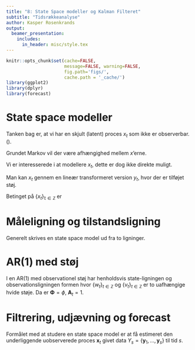 ```yaml
---
title: "8: State Space modeller og Kalman Filteret"
subtitle: "Tidsrækkeanalyse"
author: Kasper Rosenkrands
output: 
  beamer_presentation:
    includes:
      in_header: misc/style.tex
---
```


```r
knitr::opts_chunk$set(cache=FALSE,
                      message=FALSE, warning=FALSE,
                      fig.path='figs/',
                      cache.path = '_cache/')
library(ggplot2)
library(dplyr)
library(forecast)
```

# State space modeller

Tanken bag \textbf{state space modeller} er, at vi har en skjult (latent) proces $x_t$ som ikke er observerbar. (\textit{Denne antages ofte af være en markovkæde}).

Grundet Markov vil der være afhængighed mellem $x$'erne.

Vi er interesserede i at modellere $x_t$, dette er dog ikke direkte muligt.

Man kan \textbf{inddirekte observere} $x_t$ gennem en lineær transformeret version $y_t$, hvor der er tilføjet støj.

Betinget på $\{x_t\}_\mathbb{t \in Z}$ er 

# Måleligning og tilstandsligning
Generelt skrives en state space model ud fra to ligninger. 
\begin{align*}
  \underset{p\times 1}{\vphantom{x_{t-1}}\boldsymbol x_t} &= 
  \underset{p\times p}{\vphantom{x_{t-1}}\Phi} \;\; 
  \underset{p\times 1}{\boldsymbol x_{t-1}} +  
  \underset{p\times 1}{\vphantom{x_t}\boldsymbol w_t} \tag{Tilstandsligningen}\\[2mm]
  %
  \underset{q\times 1}{\boldsymbol y_t} &= 
  \underset{q\times p}{A_t} \;\; 
  \underset{p\times 1}{\boldsymbol x_t} + 
  \underset{q\times 1}{\boldsymbol v_t} \tag{Måleligningen}
\end{align*}

# AR(1) med støj
I en AR(1) med observationel støj har henholdsvis state-ligningen og observationsligningen formen
\begin{align*}
    &x_t=\phi x_{t-1}+w_t\\
    & y_t =x_t+v_t,
\end{align*}
hvor $\{w_t\}_{t\in\mathbb{Z}}$ og $\{v_t\}_{t\in\mathbb{Z}}$ er to uafhængige hvide støje.
Da er $\boldsymbol{\Phi}=\phi$, $\mathbf{A}_t=1$.

# Filtrering, udjævning og forecast

Formålet med at studere en state space model er at få estimeret den underliggende uobserverede proces  $\textbf{x}_t$ givet data $Y_s = \{ \textbf{y}_1, \ldots, \textbf{y}_s\}$ til tid $s$. 
    \begin{itemize}
        \item Når $t > s$ så kaldes problemet forecasting
        \item Når $t=s$ kaldes problemet filtrering
        \item Når $t <s$ så kaldes probelmet smoothing
    \end{itemize}